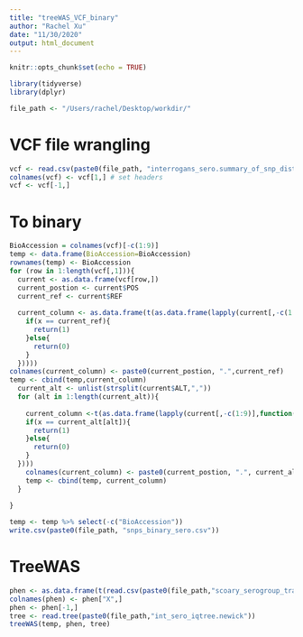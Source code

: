 ```yaml
---
title: "treeWAS_VCF_binary"
author: "Rachel Xu"
date: "11/30/2020"
output: html_document
---
```


```r
knitr::opts_chunk$set(echo = TRUE)
```

```r

library(tidyverse)
library(dplyr)

file_path <- "/Users/rachel/Desktop/workdir/"
```

# VCF file wrangling 
```r

vcf <- read.csv(paste0(file_path, "interrogans_sero.summary_of_snp_distribution.vcf"), sep="\t", header = FALSE)[-c(1:3),c(1:307)] # take out vcf file header
colnames(vcf) <- vcf[1,] # set headers
vcf <- vcf[-1,] 


```

# To binary
```r

BioAccession = colnames(vcf)[-c(1:9)]
temp <- data.frame(BioAccession=BioAccession)
rownames(temp) <- BioAccession
for (row in 1:length(vcf[,1])){
  current <- as.data.frame(vcf[row,])
  current_postion <- current$POS
  current_ref <- current$REF
  
  current_column <- as.data.frame(t(as.data.frame(lapply(current[,-c(1:9)],function(x){
    if(x == current_ref){
      return(1)
    }else{
      return(0)
    }
  }))))
colnames(current_column) <- paste0(current_postion, ".",current_ref)
temp <- cbind(temp,current_column)
  current_alt <- unlist(strsplit(current$ALT,","))
  for (alt in 1:length(current_alt)){
    
    current_column <-t(as.data.frame(lapply(current[,-c(1:9)],function(x){
    if(x == current_alt[alt]){
      return(1)
    }else{
      return(0)
    }
  })))
    colnames(current_column) <- paste0(current_postion, ".", current_alt[alt])
    temp <- cbind(temp, current_column)
  }
  
}

temp <- temp %>% select(-c("BioAccession"))
write.csv(paste0(file_path, "snps_binary_sero.csv"))
```


# TreeWAS
```r

phen <- as.data.frame(t(read.csv(paste0(file_path,"scoary_serogroup_trait.csv"))))
colnames(phen) <- phen["X",]
phen <- phen[-1,]
tree <- read.tree(paste0(file_path,"int_sero_iqtree.newick"))
treeWAS(temp, phen, tree)

````